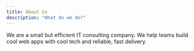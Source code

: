 ```yaml
---
title: About Us
description: "What do we do?"
---
```


We are a small but efficient IT consulting company.
We help teams build cool web apps with cool tech and reliable, fast delivery.
